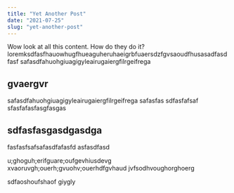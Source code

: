```yaml
---
title: "Yet Another Post"
date: "2021-07-25"
slug: "yet-another-post"
---
```


Wow look at all this content. How do they do it?
loremksdfasfhauowhugfhueaguheruhaeigrbfuaersdzfgvsaoudfhusasadfasdfasf
safasdfahuohgiuagigyleairugaiergfilrgeifrega
## gvaergvr
safasdfahuohgiuagigyleairugaiergfilrgeifrega
safasfas sdfasfafsaf
sfasfafasfasgfasgas

## sdfasfasgasdgasdga
fasfasfsafsafasdfafasfd
asfasdfasd

u;ghoguh;erifguare;oufgevhiusdevg
xvaoruvgh;ouerh;gvuohv;ouerhdfgvhaud
jvfsodhvoughorghoerg

sdfaoshoufshaof
giygly